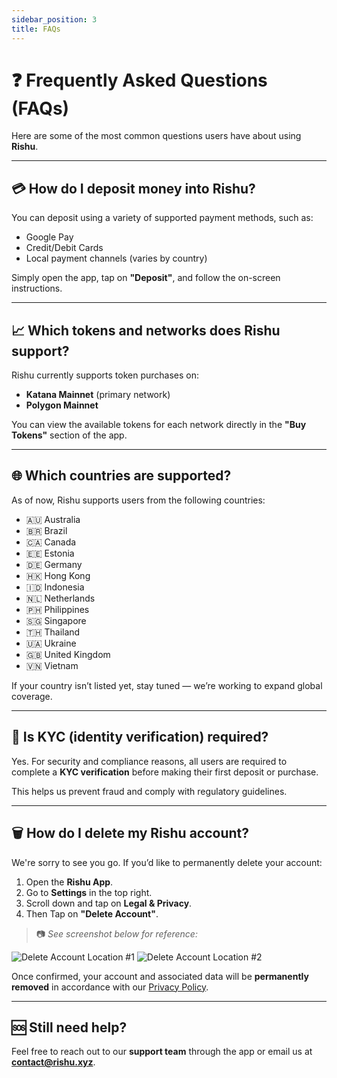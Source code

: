 ```yaml
---
sidebar_position: 3
title: FAQs
---
```


# ❓ Frequently Asked Questions (FAQs)

Here are some of the most common questions users have about using **Rishu**.

---

## 💳 How do I deposit money into Rishu?

You can deposit using a variety of supported payment methods, such as:

- Google Pay
- Credit/Debit Cards
- Local payment channels (varies by country)

Simply open the app, tap on **"Deposit"**, and follow the on-screen instructions.

---

## 📈 Which tokens and networks does Rishu support?

Rishu currently supports token purchases on:

- **Katana Mainnet** (primary network)
- **Polygon Mainnet**

You can view the available tokens for each network directly in the **"Buy Tokens"** section of the app.

---

## 🌐 Which countries are supported?

As of now, Rishu supports users from the following countries:

- 🇦🇺 Australia
- 🇧🇷 Brazil
- 🇨🇦 Canada
- 🇪🇪 Estonia
- 🇩🇪 Germany
- 🇭🇰 Hong Kong
- 🇮🇩 Indonesia
- 🇳🇱 Netherlands
- 🇵🇭 Philippines
- 🇸🇬 Singapore
- 🇹🇭 Thailand
- 🇺🇦 Ukraine
- 🇬🇧 United Kingdom
- 🇻🇳 Vietnam

If your country isn’t listed yet, stay tuned — we’re working to expand global coverage.

---

## 🔐 Is KYC (identity verification) required?

Yes. For security and compliance reasons, all users are required to complete a **KYC verification** before making their first deposit or purchase.

This helps us prevent fraud and comply with regulatory guidelines.

---

## 🗑️ How do I delete my Rishu account?

We're sorry to see you go. If you’d like to permanently delete your account:

1. Open the **Rishu App**.
2. Go to **Settings** in the top right.
3. Scroll down and tap on **Legal & Privacy**.
4. Then Tap on **"Delete Account"**.

> 📷 _See screenshot below for reference:_

<div
  style={{ display: "flex", gap: "1rem", flexWrap: "wrap", padding: "10px" }}
>
  <img
    src="/img/del-1.jpg"
    alt="Delete Account Location #1"
    style={{ width: "100%", maxWidth: "300px", borderRadius: "8px" }}
  />
  <img
    src="/img/del-2.jpg"
    alt="Delete Account Location #2"
    style={{ width: "100%", maxWidth: "300px", borderRadius: "8px" }}
  />
</div>

Once confirmed, your account and associated data will be **permanently removed** in accordance with our [Privacy Policy](./privacy-policy).

---

## 🆘 Still need help?

Feel free to reach out to our **support team** through the app or email us at **contact@rishu.xyz**.
